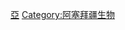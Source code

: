 {{Catnav|頁面分類|各種主題的頁面分類|按國家分類|各國生物|各國植物}}
{{Catnav|頁面分類|各種主題的頁面分類|按國家分類|各國生物|阿塞拜疆生物}}
{{Commons category|Flora of Azerbaijan}}

[[Category:各國植物|亞]]
[[Category:阿塞拜疆生物|Category:阿塞拜疆生物]]